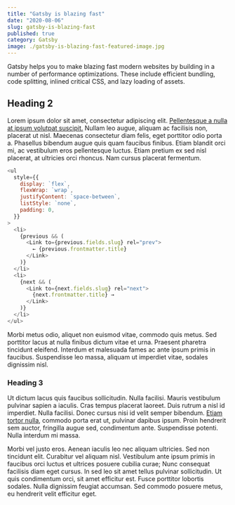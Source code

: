 ---
title: "Gatsby is blazing fast"
date: "2020-08-06"
slug: gatsby-is-blazing-fast
published: true
category: Gatsby
image: ./gatsby-is-blazing-fast-featured-image.jpg
---

Gatsby helps you to make blazing fast modern websites by building in a number of performance optimizations. These include efficient bundling, code splitting, inlined critical CSS, and lazy loading of assets.

## Heading 2

Lorem ipsum dolor sit amet, consectetur adipiscing elit. [Pellentesque a nulla at ipsum volutpat suscipit.]() Nullam leo augue, aliquam ac facilisis non, placerat ut nisl. Maecenas consectetur diam felis, eget porttitor odio porta a. Phasellus bibendum augue quis quam faucibus finibus. Etiam blandit orci mi, ac vestibulum eros pellentesque luctus. Etiam pretium ex sed nisl placerat, at ultricies orci rhoncus. Nam cursus placerat fermentum.

```js
<ul
  style={{
    display: `flex`,
    flexWrap: `wrap`,
    justifyContent: `space-between`,
    listStyle: `none`,
    padding: 0,
  }}
>
  <li>
    {previous && (
      <Link to={previous.fields.slug} rel="prev">
        ← {previous.frontmatter.title}
      </Link>
    )}
  </li>
  <li>
    {next && (
      <Link to={next.fields.slug} rel="next">
        {next.frontmatter.title} →
      </Link>
    )}
  </li>
</ul>
```

Morbi metus odio, aliquet non euismod vitae, commodo quis metus. Sed porttitor lacus at nulla finibus dictum vitae et urna. Praesent pharetra tincidunt eleifend. Interdum et malesuada fames ac ante ipsum primis in faucibus. Suspendisse leo massa, aliquam ut imperdiet vitae, sodales dignissim nisl.

### Heading 3

Ut dictum lacus quis faucibus sollicitudin. Nulla facilisi. Mauris vestibulum pulvinar sapien a iaculis. Cras tempus placerat laoreet. Duis rutrum a nisl id imperdiet. Nulla facilisi. Donec cursus nisi id velit semper bibendum. [Etiam tortor nulla](), commodo porta erat ut, pulvinar dapibus ipsum. Proin hendrerit sem auctor, fringilla augue sed, condimentum ante. Suspendisse potenti. Nulla interdum mi massa.

Morbi vel justo eros. Aenean iaculis leo nec aliquam ultricies. Sed non tincidunt elit. Curabitur vel aliquam nisl. Vestibulum ante ipsum primis in faucibus orci luctus et ultrices posuere cubilia curae; Nunc consequat facilisis diam eget cursus. In sed leo sit amet tellus pulvinar sollicitudin. Ut quis condimentum orci, sit amet efficitur est. Fusce porttitor lobortis sodales. Nulla dignissim feugiat accumsan. Sed commodo posuere metus, eu hendrerit velit efficitur eget.
